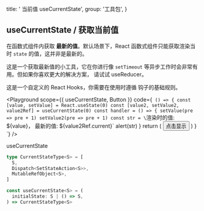 
  title: ' 当前值 useCurrentState',
  group: '工具包',
}

## useCurrentState / 获取当前值

在函数式组件内获取 **最新的值**。默认场景下，React 函数式组件只能获取渲染当时 `state` 的值，这并非是最新的。

这是一个获取最新值的小工具，它在你进行像 `setTimeout` 等异步工作时会非常有用。但如果你喜欢更大的解决方案，
请试试 <Link target="_blank" color href="https://reactjs.org/docs/hooks-reference.html#usereducer">useReducer</Link>。

这是一个自定义的 React Hooks，你需要在使用时遵循 <Link target="_blank" color href="https://reactjs.org/docs/hooks-rules.html">钩子的基础规则</Link>。

<Playground
  scope={{ useCurrentState, Button }}
  code={`
() => {
  const [value, setValue] = React.useState(0)
  const [value2, setValue2, value2Ref] = useCurrentState(0)
  const handler = () => {
    setValue(pre => pre + 1)
    setValue2(pre => pre + 1)
    const str = \`渲染时的值: \${value}， 最新的值: \${value2Ref.current}\`
    alert(str)
  }
  return (
    <Button scale={0.5} auto onClick={handler}>点击显示</Button>
  )
}
`}
/>

<Attributes edit="/pages/zh-cn/components/use-current-state.mdx">
<Attributes.Title>useCurrentState</Attributes.Title>

```ts
type CurrentStateType<S> = [
  S,
  Dispatch<SetStateAction<S>>,
  MutableRefObject<S>,
]

const useCurrentState<S> = (
  initialState: S | () => S,
) => CurrentStateType<S>
```

</Attributes>

